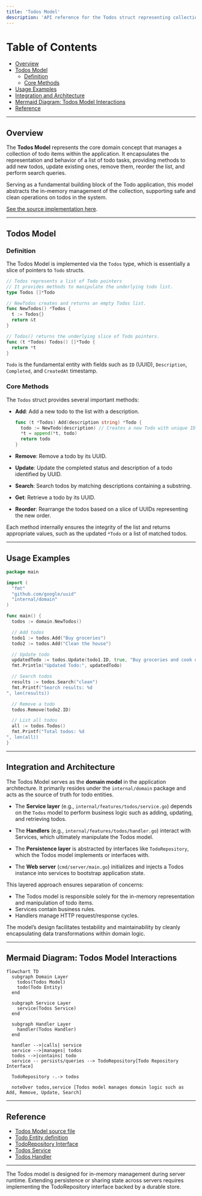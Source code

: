 ```yaml
---
title: 'Todos Model'
description: 'API reference for the Todos struct representing collections of Todo pointers with methods for CRUD, search, reorder and retrieval'
---
```


# Table of Contents

- [Overview](#overview)
- [Todos Model](#todos-model)
  - [Definition](#definition)
  - [Core Methods](#core-methods)
- [Usage Examples](#usage-examples)
- [Integration and Architecture](#integration-and-architecture)
- [Mermaid Diagram: Todos Model Interactions](#mermaid-diagram-todos-model-interactions)
- [Reference](#reference)

---

## Overview

The **Todos Model** represents the core domain concept that manages a collection of todo items within the application. It encapsulates the representation and behavior of a list of todo tasks, providing methods to add new todos, update existing ones, remove them, reorder the list, and perform search queries.

Serving as a fundamental building block of the Todo application, this model abstracts the in-memory management of the collection, supporting safe and clean operations on todos in the system.

[See the source implementation here](internal/domain/todos.go).

---

## Todos Model

### Definition

The Todos Model is implemented via the `Todos` type, which is essentially a slice of pointers to `Todo` structs.

```go
// Todos represents a list of Todo pointers
// It provides methods to manipulate the underlying todo list.
type Todos []*Todo

// NewTodos creates and returns an empty Todos list.
func NewTodos() *Todos {
  t := Todos{}
  return &t
}

// Todos() returns the underlying slice of Todo pointers.
func (t *Todos) Todos() []*Todo {
  return *t
}
```

`Todo` is the fundamental entity with fields such as `ID` (UUID), `Description`, `Completed`, and `CreatedAt` timestamp.

### Core Methods

The `Todos` struct provides several important methods:

- **Add**: Add a new todo to the list with a description.

  ```go
  func (t *Todos) Add(description string) *Todo {
    todo := NewTodo(description) // Creates a new Todo with unique ID
    *t = append(*t, todo)
    return todo
  }
  ```

- **Remove**: Remove a todo by its UUID.

- **Update**: Update the completed status and description of a todo identified by UUID.

- **Search**: Search todos by matching descriptions containing a substring.

- **Get**: Retrieve a todo by its UUID.

- **Reorder**: Rearrange the todos based on a slice of UUIDs representing the new order.

Each method internally ensures the integrity of the list and returns appropriate values, such as the updated `*Todo` or a list of matched todos.

---

## Usage Examples

```go
package main

import (
  "fmt"
  "github.com/google/uuid"
  "internal/domain"
)

func main() {
  todos := domain.NewTodos()

  // Add todos
  todo1 := todos.Add("Buy groceries")
  todo2 := todos.Add("Clean the house")

  // Update todo
  updatedTodo := todos.Update(todo1.ID, true, "Buy groceries and cook dinner")
  fmt.Println("Updated Todo:", updatedTodo)

  // Search todos
  results := todos.Search("clean")
  fmt.Printf("Search results: %d
", len(results))

  // Remove a todo
  todos.Remove(todo2.ID)

  // List all todos
  all := todos.Todos()
  fmt.Printf("Total todos: %d
", len(all))
}
```

---

## Integration and Architecture

The Todos Model serves as the **domain model** in the application architecture. It primarily resides under the `internal/domain` package and acts as the source of truth for todo entities.

- The **Service layer** (e.g., `internal/features/todos/service.go`) depends on the `Todos` model to perform business logic such as adding, updating, and retrieving todos.

- The **Handlers** (e.g., `internal/features/todos/handler.go`) interact with Services, which ultimately manipulate the Todos model.

- The **Persistence layer** is abstracted by interfaces like `TodoRepository`, which the Todos model implements or interfaces with.

- The **Web server** (`cmd/server/main.go`) initializes and injects a Todos instance into services to bootstrap application state.

This layered approach ensures separation of concerns:

- The Todos model is responsible solely for the in-memory representation and manipulation of todo items.
- Services contain business rules.
- Handlers manage HTTP request/response cycles.

The model’s design facilitates testability and maintainability by cleanly encapsulating data transformations within domain logic.

---

## Mermaid Diagram: Todos Model Interactions

```mermaid
flowchart TD
  subgraph Domain Layer
    todos(Todos Model)
    todo(Todo Entity)
  end

  subgraph Service Layer
    service(Todos Service)
  end

  subgraph Handler Layer
    handler(Todos Handler)
  end

  handler -->|calls| service
  service -->|manages| todos
  todos -->|contains| todo
  service -- persists/queries --> TodoRepository[Todo Repository Interface]

  TodoRepository -.-> todos

  noteOver todos,service [Todos model manages domain logic such as Add, Remove, Update, Search]
```

---

## Reference

- [Todos Model source file](internal/domain/todos.go)
- [Todo Entity definition](internal/domain/todo.go)
- [TodoRepository Interface](internal/domain/todo_repository.go)
- [Todos Service](internal/features/todos/service.go)
- [Todos Handler](internal/features/todos/handler.go)

---

<Note>
The Todos model is designed for in-memory management during server runtime. Extending persistence or sharing state across servers requires implementing the TodoRepository interface backed by a durable store.
</Note>
